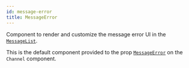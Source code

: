 ```yaml
---
id: message-error
title: MessageError
---
```


Component to render and customize the message error UI in the [`MessageList`](./message-list.mdx).

This is the default component provided to the prop [`MessageError`](../../core-components/channel#messageerror) on the `Channel` component.
